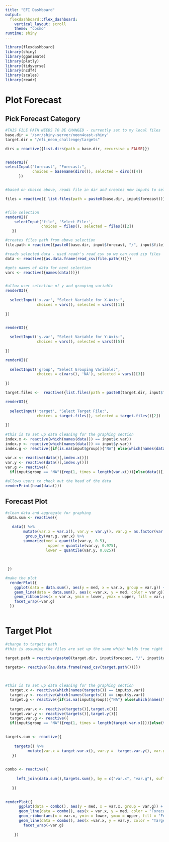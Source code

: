 ```yaml
---
title: "EFI Dashboard"
output: 
  flexdashboard::flex_dashboard:
    vertical_layout: scroll
    theme: "cosmo"
runtime: shiny
---
```

```r
library(flexdashboard)
library(shiny)
library(gganimate)
library(plotly)
library(tidyverse)
library(ncdf4)
library(scales)
library(readr)

```

Plot Forecast
=======================================================================

Pick Forecast Category {.sidebar}
-----------------------------------------------------------------------

```r
#THIS FILE PATH NEEDS TO BE CHANGED - currently set to my local files
base.dir = '/svr/shiny-server/neon4cast-shiny'
target.dir = "/efi_neon_challenge/targets"

dirs = reactive({list.dirs(path = base.dir, recursive = FALSE)})


renderUI({
selectInput("forecast", "Forecast:", 
            choices = basename(dirs()), selected = dirs()[4])
      })


#based on choice above, reads file in dir and creates new inputs to select from 

files = reactive({ list.files(path = paste0(base.dir, input$forecast))})


#file selection 
renderUI({
    selectInput('file', 'Select File:',
                choices = files(), selected = files()[2])
   })

#creates files path from above selection
file.path = reactive({paste0(base.dir, input$forecast, "/", input$file)})

#reads selected data - used readr's read_csv so we can read zip files
data <- reactive({as.data.frame(read_csv(file.path()))})

#gets names of data for next selection
vars <- reactive({names(data())})


#allow user selection of y and grouping variable
renderUI({
  
  selectInput('x.var', "Select Variable for X-Axis:", 
              choices = vars(), selected = vars()[1])
  
})


renderUI({
  
  selectInput('y.var', "Select Variable for Y-Axis:", 
              choices = vars(), selected = vars()[5])
  
})

renderUI({
  
  selectInput('group', "Select Grouping Variable:", 
              choices = c(vars(), 'NA'), selected = vars()[3])
  
})

target.files <-  reactive({list.files(path = paste0(target.dir, input$forecast))})

renderUI({
  
  selectInput('target', "Select Target File:", 
              choices = target.files(), selected = target.files()[2])
  
})
  
#this is to set up data cleaning for the graphing section
index.x <- reactive(which(names(data()) == input$x.var))
index.y <- reactive(which(names(data()) == input$y.var))
index.g <- reactive({if(is.na(input$group)){"NA"} else(which(names(data()) == input$group))})
  
var.x <- reactive(data()[,index.x()])
var.y <- reactive(data()[,index.y()])
var.g <- reactive({
  if(input$group == "NA"){rep(1, times = length(var.x()))}else(data()[,index.g()])})

#allows users to check out the head of the data 
renderPrint(head(data()))

```


Forecast Plot 
-------------------------------------

```r
#clean data and aggregate for graphing 
 data.sum <- reactive({

   data() %>%
        mutate(var.x = var.x(), var.y = var.y(), var.g = as.factor(var.g())) %>% 
         group_by(var.g, var.x) %>%
        summarize(med = quantile(var.y, 0.5),
                   upper = quantile(var.y, 0.975),
                  lower = quantile(var.y, 0.025))
 
 
 
 })

#make the plot 
  renderPlot({
    ggplot(data = data.sum(), aes(y = med, x = var.x, group = var.g)) + 
    geom_line(data = data.sum(), aes(x =var.x, y = med, color = var.g)) + 
    geom_ribbon(aes(x = var.x, ymin = lower, ymax = upper, fill = var.g), alpha = 0.4) +
    facet_wrap(~var.g) 
  })



```

Target Plot
=======================================================================

```r

#change to targets path 
#this is assuming the files are set up the same which holds true right now but might not? 

target.path = reactive(paste0(target.dir, input$forecast, "/", input$target))

targets<- reactive({as.data.frame(read_csv(target.path()))})
 

  
#this is to set up data cleaning for the graphing section 
  target.x <- reactive(which(names(targets()) == input$x.var))
  target.y <- reactive(which(names(targets()) == input$y.var))
  target.g <- reactive({if(is.na(input$group)){"NA"} else(which(names(targets()) == input$group))})
  
  target.var.x <- reactive(targets()[,target.x()])
  target.var.y <- reactive(targets()[,target.y()])
  target.var.g <- reactive({
  if(input$group == "NA"){rep(1, times = length(target.var.x()))}else(targets()[,index.g()])})
 

targets.sum <- reactive({
  
    targets() %>%
          mutate(var.x = target.var.x(), var.y =  target.var.y(), var.g = as.factor(target.var.g()))
   })
  

combo <- reactive({
     
     left_join(data.sum(),targets.sum(), by = c("var.x", "var.g"), suffix = c('_data', '_target'))
     
   })
   

renderPlot({
      ggplot(data = combo(), aes(y = med, x = var.x, group = var.g)) + 
      geom_line(data = combo(), aes(x = var.x, y = med, color = "Forecast")) + 
      geom_ribbon(aes(x = var.x, ymin = lower, ymax = upper, fill = "Forecast"), alpha = 0.4) +
      geom_line(data = combo(), aes(x =var.x, y = var.y, color = "Target")) + 
        facet_wrap(~var.g)
      
    })
  
  


```
